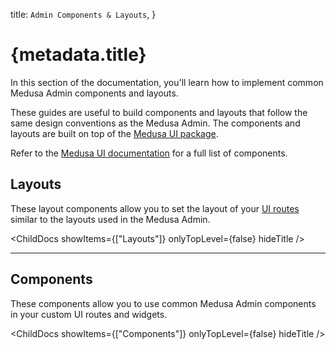 
  title: `Admin Components & Layouts`,
}

# {metadata.title}

In this section of the documentation, you'll learn how to implement common Medusa Admin components and layouts.

These guides are useful to build components and layouts that follow the same design conventions as the Medusa Admin. The components and layouts are built on top of the [Medusa UI package](!ui!).

<Note title="Tip">

Refer to the [Medusa UI documentation](!ui!) for a full list of components.

</Note>

## Layouts

These layout components allow you to set the layout of your [UI routes](!docs!/learn/fundamentals/admin/ui-routes) similar to the layouts used in the Medusa Admin.

<ChildDocs showItems={["Layouts"]} onlyTopLevel={false} hideTitle />

---

## Components

These components allow you to use common Medusa Admin components in your custom UI routes and widgets.

<ChildDocs showItems={["Components"]} onlyTopLevel={false} hideTitle />
